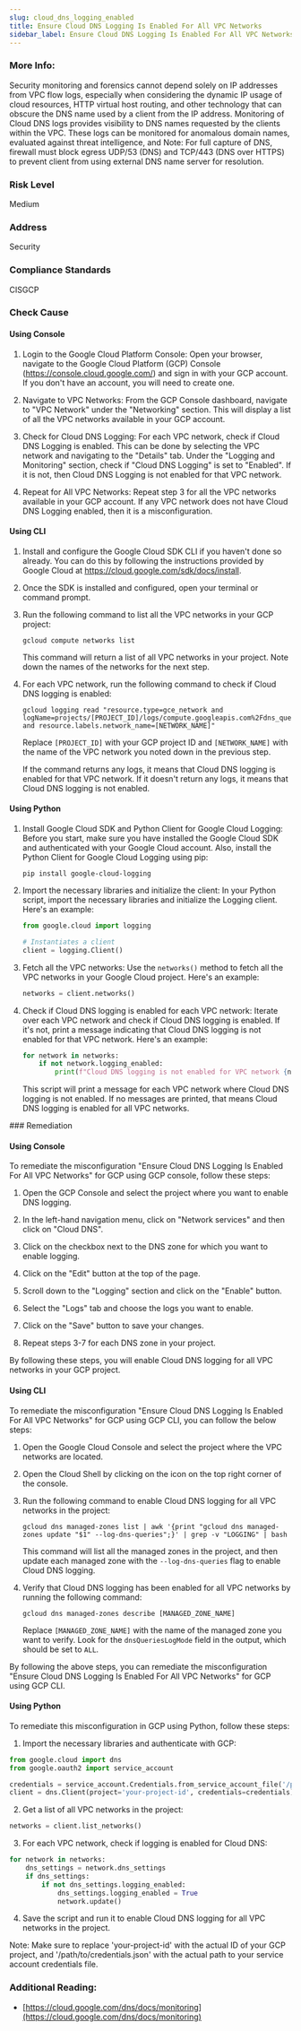 ```yaml
---
slug: cloud_dns_logging_enabled
title: Ensure Cloud DNS Logging Is Enabled For All VPC Networks
sidebar_label: Ensure Cloud DNS Logging Is Enabled For All VPC Networks
---
```


### More Info:

Security monitoring and forensics cannot depend solely on IP addresses from VPC flow logs, especially when considering the dynamic IP usage of cloud resources, HTTP virtual host routing, and other technology that can obscure the DNS name used by a client from the IP address. Monitoring of Cloud DNS logs provides visibility to DNS names requested by the clients within the VPC. These logs can be monitored for anomalous domain names, evaluated against threat intelligence, and Note: For full capture of DNS, firewall must block egress UDP/53 (DNS) and TCP/443 (DNS over HTTPS) to prevent client from using external DNS name server for resolution.

### Risk Level

Medium

### Address

Security

### Compliance Standards

CISGCP



<Tabs><Tab title='Cause'>
### Check Cause

#### Using Console

1. Login to the Google Cloud Platform Console: Open your browser, navigate to the Google Cloud Platform (GCP) Console (https://console.cloud.google.com/) and sign in with your GCP account. If you don't have an account, you will need to create one.

2. Navigate to VPC Networks: From the GCP Console dashboard, navigate to "VPC Network" under the "Networking" section. This will display a list of all the VPC networks available in your GCP account.

3. Check for Cloud DNS Logging: For each VPC network, check if Cloud DNS Logging is enabled. This can be done by selecting the VPC network and navigating to the "Details" tab. Under the "Logging and Monitoring" section, check if "Cloud DNS Logging" is set to "Enabled". If it is not, then Cloud DNS Logging is not enabled for that VPC network.

4. Repeat for All VPC Networks: Repeat step 3 for all the VPC networks available in your GCP account. If any VPC network does not have Cloud DNS Logging enabled, then it is a misconfiguration.

#### Using CLI

1. Install and configure the Google Cloud SDK CLI if you haven't done so already. You can do this by following the instructions provided by Google Cloud at https://cloud.google.com/sdk/docs/install.

2. Once the SDK is installed and configured, open your terminal or command prompt.

3. Run the following command to list all the VPC networks in your GCP project:

   ```
   gcloud compute networks list
   ```
   This command will return a list of all VPC networks in your project. Note down the names of the networks for the next step.

4. For each VPC network, run the following command to check if Cloud DNS logging is enabled:

   ```
   gcloud logging read "resource.type=gce_network and logName=projects/[PROJECT_ID]/logs/compute.googleapis.com%2Fdns_queries and resource.labels.network_name=[NETWORK_NAME]"
   ```
   Replace `[PROJECT_ID]` with your GCP project ID and `[NETWORK_NAME]` with the name of the VPC network you noted down in the previous step.

   If the command returns any logs, it means that Cloud DNS logging is enabled for that VPC network. If it doesn't return any logs, it means that Cloud DNS logging is not enabled.

#### Using Python

1. Install Google Cloud SDK and Python Client for Google Cloud Logging:
   Before you start, make sure you have installed the Google Cloud SDK and authenticated with your Google Cloud account. Also, install the Python Client for Google Cloud Logging using pip:
   ```
   pip install google-cloud-logging
   ```

2. Import the necessary libraries and initialize the client:
   In your Python script, import the necessary libraries and initialize the Logging client. Here's an example:
   ```python
   from google.cloud import logging

   # Instantiates a client
   client = logging.Client()
   ```

3. Fetch all the VPC networks:
   Use the `networks()` method to fetch all the VPC networks in your Google Cloud project. Here's an example:
   ```python
   networks = client.networks()
   ```

4. Check if Cloud DNS logging is enabled for each VPC network:
   Iterate over each VPC network and check if Cloud DNS logging is enabled. If it's not, print a message indicating that Cloud DNS logging is not enabled for that VPC network. Here's an example:
   ```python
   for network in networks:
       if not network.logging_enabled:
           print(f"Cloud DNS logging is not enabled for VPC network {network.name}")
   ```
   This script will print a message for each VPC network where Cloud DNS logging is not enabled. If no messages are printed, that means Cloud DNS logging is enabled for all VPC networks.

</Tab>


<Tab title='Remediation'>
### Remediation

#### Using Console

To remediate the misconfiguration "Ensure Cloud DNS Logging Is Enabled For All VPC Networks" for GCP using GCP console, follow these steps:

1. Open the GCP Console and select the project where you want to enable DNS logging.

2. In the left-hand navigation menu, click on "Network services" and then click on "Cloud DNS".

3. Click on the checkbox next to the DNS zone for which you want to enable logging.

4. Click on the "Edit" button at the top of the page.

5. Scroll down to the "Logging" section and click on the "Enable" button.

6. Select the "Logs" tab and choose the logs you want to enable.

7. Click on the "Save" button to save your changes.

8. Repeat steps 3-7 for each DNS zone in your project.

By following these steps, you will enable Cloud DNS logging for all VPC networks in your GCP project.

#### Using CLI

To remediate the misconfiguration "Ensure Cloud DNS Logging Is Enabled For All VPC Networks" for GCP using GCP CLI, you can follow the below steps:

1. Open the Google Cloud Console and select the project where the VPC networks are located.
2. Open the Cloud Shell by clicking on the icon on the top right corner of the console.
3. Run the following command to enable Cloud DNS logging for all VPC networks in the project:

   `gcloud dns managed-zones list | awk '{print "gcloud dns managed-zones update "$1" --log-dns-queries";}' | grep -v "LOGGING" | bash`

   This command will list all the managed zones in the project, and then update each managed zone with the `--log-dns-queries` flag to enable Cloud DNS logging.

4. Verify that Cloud DNS logging has been enabled for all VPC networks by running the following command:

   `gcloud dns managed-zones describe [MANAGED_ZONE_NAME]`

   Replace `[MANAGED_ZONE_NAME]` with the name of the managed zone you want to verify. Look for the `dnsQueriesLogMode` field in the output, which should be set to `ALL`.

By following the above steps, you can remediate the misconfiguration "Ensure Cloud DNS Logging Is Enabled For All VPC Networks" for GCP using GCP CLI.

#### Using Python

To remediate this misconfiguration in GCP using Python, follow these steps:

1. Import the necessary libraries and authenticate with GCP:

```python
from google.cloud import dns
from google.oauth2 import service_account

credentials = service_account.Credentials.from_service_account_file('/path/to/credentials.json')
client = dns.Client(project='your-project-id', credentials=credentials)
```

2. Get a list of all VPC networks in the project:

```python
networks = client.list_networks()
```

3. For each VPC network, check if logging is enabled for Cloud DNS:

```python
for network in networks:
    dns_settings = network.dns_settings
    if dns_settings:
        if not dns_settings.logging_enabled:
            dns_settings.logging_enabled = True
            network.update()
```

4. Save the script and run it to enable Cloud DNS logging for all VPC networks in the project.

Note: Make sure to replace 'your-project-id' with the actual ID of your GCP project, and '/path/to/credentials.json' with the actual path to your service account credentials file.


### Additional Reading:

- [https://cloud.google.com/dns/docs/monitoring](https://cloud.google.com/dns/docs/monitoring) 


</Tab>
</Tabs>